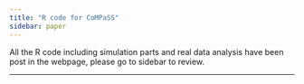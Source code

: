 ```yaml
---
title: "R code for CoMPaSS"
sidebar: paper
---
```


All the R code including simulation parts and real data analysis have been post in the webpage, please go to sidebar to review.

------------------------------------------------------------------------
